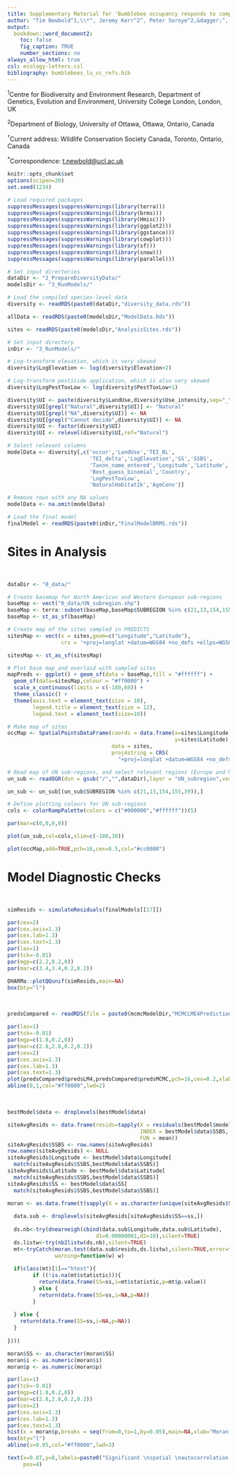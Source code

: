 ```yaml
---
title: Supplementary Material for 'Bumblebee occupancy responds to complex interactions between local and landscape land use, climatic niche properties and climate change'
author: "Tim Newbold^1,\\*^, Jeremy Kerr^2^, Peter Soroye^2,&dagger;^, Jessica J. Williams^1^"
output:
  bookdown::word_document2:
    toc: false
    fig_caption: TRUE
    number_sections: no
always_allow_html: true
csl: ecology-letters.csl
bibliography: bumblebees_lu_cc_refs.bib
---
```


^1^Centre for Biodiversity and Environment Research, Department of Genetics, Evolution and Environment, University College London, London, UK

^2^Department of Biology, University of Ottawa, Ottawa, Ontario, Canada

^&dagger;^Current address: Wildlife Conservation Society Canada, Toronto, Ontario, Canada

^\*^Correspondence: [t.newbold@ucl.ac.uk](mailto:t.newbold@ucl.ac.uk)

<!-- SETUP: Global options -->
```r
knitr::opts_chunk$set
options(scipen=20)
set.seed(1234)
```

<!-- SETUP: read data and models -->
```r
# Load required packages
suppressMessages(suppressWarnings(library(terra)))
suppressMessages(suppressWarnings(library(brms)))
suppressMessages(suppressWarnings(library(Hmisc)))
suppressMessages(suppressWarnings(library(ggplot2)))
suppressMessages(suppressWarnings(library(ggstance)))
suppressMessages(suppressWarnings(library(cowplot)))
suppressMessages(suppressWarnings(library(sf)))
suppressMessages(suppressWarnings(library(snow)))
suppressMessages(suppressWarnings(library(parallel)))

# Set input directories
dataDir <- "2_PrepareDiversityData/"
modelsDir <- "3_RunModels/"

# Load the compiled species-level data
diversity <- readRDS(paste0(dataDir,"diversity_data.rds"))

allData <- readRDS(paste0(modelsDir,"ModelData.Rds"))

sites <- readRDS(paste0(modelsDir,"AnalysisSites.rds"))

# Set input directory
inDir <- "3_RunModels/"

# Log-transform elevation, which is very skewed
diversity$LogElevation <- log(diversity$Elevation+2)

# Log-transform pesticide application, which is also very skewed
diversity$LogPestToxLow <- log(diversity$PestToxLow+1)

diversity$UI <- paste(diversity$LandUse,diversity$Use_intensity,sep="_")
diversity$UI[grepl("Natural",diversity$UI)] <- "Natural"
diversity$UI[grepl("NA",diversity$UI)] <- NA
diversity$UI[grepl("Cannot decide",diversity$UI)] <- NA
diversity$UI <- factor(diversity$UI)
diversity$UI <- relevel(diversity$UI,ref="Natural")

# Select relevant columns
modelData <- diversity[,c('occur','LandUse','TEI_BL',
                          'TEI_delta','LogElevation','SS','SSBS',
                          'Taxon_name_entered','Longitude','Latitude',
                          'Best_guess_binomial','Country',
                          'LogPestToxLow',
                          'NaturalHabitat2k','AgeConv')]

# Remove rows with any NA values
modelData <- na.omit(modelData)

# Load the final model
finalModel <- readRDS(paste0(inDir,"FinalModelBRMS.rds"))
```

# Sites in Analysis

<br />

<!-- PLOTTING: Plot map of sites included in analysis -->
```r

dataDir <- "0_data/"

# Create basemap for North American and Western European sub-regions
baseMap <- vect("0_data/UN_subregion.shp")
baseMap <- terra::subset(baseMap,baseMap$SUBREGION %in% c(21,13,154,155,39))
baseMap <- st_as_sf(baseMap)

# Create map of the sites sampled in PREDICTS
sitesMap <- vect(x = sites,geom=c("Longitude","Latitude"),
                 crs = '+proj=longlat +datum=WGS84 +no_defs +ellps=WGS84 +towgs84=0,0,0')

sitesMap <- st_as_sf(sitesMap)

# Plot base map and overlaid with sampled sites
mapPreds <- ggplot() + geom_sf(data = baseMap,fill = "#ffffff") + 
  geom_sf(data=sitesMap,colour = "#ff0000") +
  scale_x_continuous(limits = c(-180,60)) + 
  theme_classic() + 
  theme(axis.text = element_text(size = 10),
        legend.title = element_text(size = 12),
        legend.text = element_text(size=10))

# Make map of sites
occMap <- SpatialPointsDataFrame(coords = data.frame(x=sites$Longitude,
                                                     y=sites$Latitude),
                                 data = sites,
                                 proj4string = CRS(
                                   "+proj=longlat +datum=WGS84 +no_defs +ellps=WGS84 +towgs84=0,0,0"))

# Read map of UN sub-regions, and select relevant regions (Europe and N America)
un_sub <- readOGR(dsn = gsub("/","",dataDir),layer = "UN_subregion",verbose = FALSE)

un_sub <- un_sub[(un_sub$SUBREGION %in% c(21,13,154,155,39)),]

# Define plotting colours for UN sub-regions
cols <- colorRampPalette(colors = c("#000000","#ffffff"))(5)

par(mar=c(0,0,0,0))

plot(un_sub,col=cols,xlim=c(-180,30))

plot(occMap,add=TRUE,pch=16,cex=0.5,col="#cc0000")

```

# Model Diagnostic Checks

<br />    

<!-- PLOTTING: model diagnostic checks -->
```r

simResids <- simulateResiduals(finalModels[[17]])

par(cex=2)
par(cex.axis=1.3)
par(cex.lab=1.3)
par(cex.text=1.3)
par(las=1)
par(tck=-0.01)
par(mgp=c(2.2,0.2,0))
par(mar=c(3.4,3.4,0.2,0.2))

DHARMa::plotQQunif(simResids,main=NA)
box(bty="l")

```

<br />

```r
predsCompared <- readRDS(file = paste0(mcmcModelDir,"MCMCLME4PredictionsCompared.Rds"))

par(las=1)
par(tck=-0.01)
par(mgp=c(1.8,0.2,0))
par(mar=c(2.8,2.8,0.2,0.2))
par(cex=2)
par(cex.axis=1.3)
par(cex.lab=1.3)
par(cex.text=1.3)
plot(predsCompared$predsLM4,predsCompared$predsMCMC,pch=16,cex=0.2,xlab="Original Fitted Values",ylab="MCMC Fitted Values")
abline(0,1,col="#ff0000",lwd=2)

```

<br /> 

```r

bestModel$data <- droplevels(bestModel$data)

siteAvgResids <- data.frame(resids=tapply(X = residuals(bestModel$model),
                                          INDEX = bestModel$data$SSBS,
                                          FUN = mean))
siteAvgResids$SSBS <- row.names(siteAvgResids)
row.names(siteAvgResids) <- NULL
siteAvgResids$Longitude <- bestModel$data$Longitude[
  match(siteAvgResids$SSBS,bestModel$data$SSBS)]
siteAvgResids$Latitude <- bestModel$data$Latitude[
  match(siteAvgResids$SSBS,bestModel$data$SSBS)]
siteAvgResids$SS <- bestModel$data$SS[
  match(siteAvgResids$SSBS,bestModel$data$SSBS)]

moran <- as.data.frame(t(sapply(X = as.character(unique(siteAvgResids$SS)),FUN = function(ss){
  
  data.sub <- droplevels(siteAvgResids[siteAvgResids$SS==ss,])
  
  ds.nb<-try(dnearneigh(cbind(data.sub$Longitude,data.sub$Latitude),
                            d1=0.00000001,d2=10),silent=TRUE)
  ds.listw<-try(nb2listw(ds.nb),silent=TRUE)
  mt<-tryCatch(moran.test(data.sub$resids,ds.listw),silent=TRUE,error=function(e) e,
               warning=function(w) w)
  
  if(class(mt)[1]=="htest"){
        if ((!is.na(mt$statistic))){
          return(data.frame(SS=ss,i=mt$statistic,p=mt$p.value))
        } else {
          return(data.frame(SS=ss,i=NA,p=NA))
        }
    
  } else {
    return(data.frame(SS=ss,i=NA,p=NA))
  }
  
})))

moran$SS <- as.character(moran$SS)
moran$i <- as.numeric(moran$i)
moran$p <- as.numeric(moran$p)

par(las=1)
par(tck=-0.01)
par(mgp=c(1.8,0.2,0))
par(mar=c(2.8,2.8,0.2,0.2))
par(cex=2)
par(cex.axis=1.3)
par(cex.lab=1.3)
par(cex.text=1.3)
hist(x = moran$p,breaks = seq(from=0,to=1,by=0.05),main=NA,xlab="Moran's Test P Value")
box(bty="l")
abline(v=0.05,col="#ff0000",lwd=3)

text(x=0.07,y=8,labels=paste0("Significant \nspatial \nautocorrelation \nin ",round(length(which(moran$p<0.05))/length(which(!is.na(moran$p)))*100,1),"% \nof studies"),
     pos=4)

```